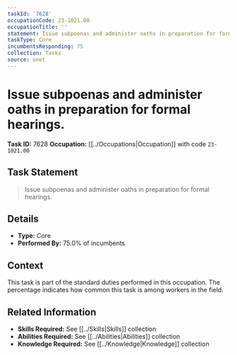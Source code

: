 ```yaml
---
taskId: '7628'
occupationCode: 23-1021.00
occupationTitle: ''
statement: Issue subpoenas and administer oaths in preparation for formal hearings.
taskType: Core
incumbentsResponding: 75
collection: Tasks
source: onet
---
```

# Issue subpoenas and administer oaths in preparation for formal hearings.

**Task ID:** 7628
**Occupation:** [[../Occupations|Occupation]] with code `23-1021.00`

## Task Statement

> Issue subpoenas and administer oaths in preparation for formal hearings.

## Details

- **Type:** Core
- **Performed By:** 75.0% of incumbents

## Context

This task is part of the standard duties performed in this occupation. The percentage indicates how common this task is among workers in the field.

## Related Information

- **Skills Required:** See [[../Skills|Skills]] collection
- **Abilities Required:** See [[../Abilities|Abilities]] collection
- **Knowledge Required:** See [[../Knowledge|Knowledge]] collection
